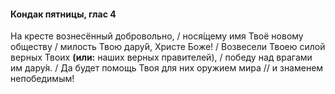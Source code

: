 #### Кондак пятницы, глас 4

На кресте вознесённый добровольно, / нося́щему имя Твоё новому обществу / милость Твою дару́й, Христе Боже! / Возвесели Твоею силой верных Твоих **(или:** наших верных правителей<R>)</R>, / победу над врагами им дару́я. / Да будет помощь Твоя для них оружием мира // и знаменем непобедимым!
